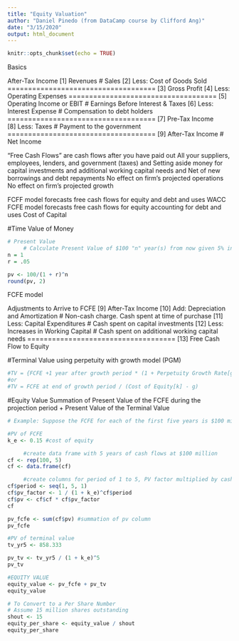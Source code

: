 ---
title: "Equity Valuation"
author: "Daniel Pinedo (from DataCamp course by Clifford Ang)"
date: "3/15/2020"
output: html_document
---

```{r setup, include=FALSE}
knitr::opts_chunk$set(echo = TRUE)
```

Basics

After-Tax Income
[1] Revenues                         # Sales
[2] Less: Cost of Goods Sold
====================================
[3] Gross Profit
[4] Less: Operating Expenses
====================================
[5] Operating Income or EBIT         # Earnings Before Interest & Taxes
[6] Less: Interest Expense           # Compensation to debt holders
====================================
[7] Pre-Tax Income                   
[8] Less: Taxes                      # Payment to the government
====================================
[9] After-Tax Income                 # Net Income


"Free Cash Flows" are cash flows after you have paid out
     All your suppliers, employees, lenders, and government (taxes) and
     Setting aside money for capital investments and additional working capital needs and
     Net of new borrowings and debt repayments
     No effect on firm's projected operations
     No effect on firm's projected growth

FCFF model forecasts free cash flows for equity and debt and uses WACC
FCFE model forecasts free cash flows for equity accounting for debt and uses Cost of Capital

#Time Value of Money
```{r}
# Present Value
     # Calculate Present Value of $100 "n" year(s) from now given 5% interest rate of return
n = 1
r = .05

pv <- 100/(1 + r)^n
round(pv, 2)

```

FCFE model
     
Adjustments to Arrive to FCFE
[9] After-Tax Income
[10] Add: Depreciation and Amortization  # Non-cash charge. Cash spent at time of purchase
[11] Less: Capital Expenditures          # Cash spent on capital investments
[12] Less: Increases in Working Capital  # Cash spent on additional working capital needs
====================================
[13] Free Cash Flow to Equity

#Terminal Value
using perpetuity with growth model (PGM)
```{r}
#TV = {FCFE +1 year after growth period * (1 + Perpetuity Growth Rate[g])} / (Cost of Equity[k] - g)
#or
#TV = FCFE at end of growth period / (Cost of Equity[k] - g)

```

#Equity Value
Summation of Present Value of the FCFE during the projection period + Present Value of the Terminal Value
```{r}
# Example: Suppose the FCFE for each of the first five years is $100 million. Assuming a cost of equity of 15%, the present value of each cash flow is:

#PV of FCFE
k_e <- 0.15 #cost of equity

     #create data frame with 5 years of cash flows at $100 million
cf <- rep(100, 5)
cf <- data.frame(cf)

     #create columns for period of 1 to 5, PV factor multiplied by cash flow 
cf$period <- seq(1, 5, 1)
cf$pv_factor <- 1 / (1 + k_e)^cf$period
cf$pv <- cf$cf * cf$pv_factor
cf

pv_fcfe <- sum(cf$pv) #summation of pv column
pv_fcfe

#PV of terminal value
tv_yr5 <- 858.333

pv_tv <- tv_yr5 / (1 + k_e)^5
pv_tv

#EQUITY VALUE
equity_value <- pv_fcfe + pv_tv
equity_value

# To Convert to a Per Share Number
# Assume 15 million shares outstanding
shout <- 15
equity_per_share <- equity_value / shout
equity_per_share

```








     


 
